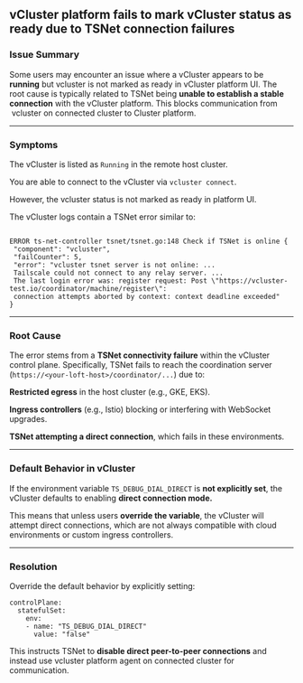 ## vCluster platform fails to mark vCluster status as ready due to TSNet connection failures

### **Issue Summary**

Some users may encounter an issue where a vCluster appears to be **running** but vcluster is not marked as ready in vCluster platform UI. The root cause is typically related to TSNet being **unable to establish a stable connection** with the vCluster platform. This blocks communication from  vcluster on connected cluster to Cluster platform.

---

### **Symptoms**

The vCluster is listed as `Running` in the remote host cluster.

You are able to connect to the vCluster via `vcluster connect`.

However, the vcluster status is not marked as ready in platform UI.

The vCluster logs contain a TSNet error similar to:

```

ERROR ts-net-controller tsnet/tsnet.go:148 Check if TSNet is online {
 "component": "vcluster",
 "failCounter": 5,
 "error": "vcluster tsnet server is not online: ...
 Tailscale could not connect to any relay server. ...
 The last login error was: register request: Post \"https://vcluster-test.io/coordinator/machine/register\":
 connection attempts aborted by context: context deadline exceeded"
}
```

---

### **Root Cause**

The error stems from a **TSNet connectivity failure** within the vCluster control plane. Specifically, TSNet fails to reach the coordination server (`https://<your-loft-host>/coordinator/...`) due to:

**Restricted egress** in the host cluster (e.g., GKE, EKS).

**Ingress controllers** (e.g., Istio) blocking or interfering with WebSocket upgrades.

**TSNet attempting a direct connection**, which fails in these environments.

---

### **Default Behavior in vCluster**

If the environment variable `TS_DEBUG_DIAL_DIRECT` is **not explicitly set**, the vCluster defaults to enabling **direct connection mode.**

This means that unless users **override the variable**, the vCluster will attempt direct connections, which are not always compatible with cloud environments or custom ingress controllers.

---

### **Resolution**

Override the default behavior by explicitly setting:

```
controlPlane:
  statefulSet:
    env:
    - name: "TS_DEBUG_DIAL_DIRECT"
      value: "false"
```

This instructs TSNet to **disable direct peer-to-peer connections** and instead use vcluster platform agent on connected cluster for communication.
